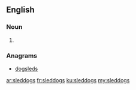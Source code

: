 ==English==

===Noun===
{{head|en|noun plural form}}

# {{plural of|sleddog|lang=en}}

===Anagrams===
* [[dogsleds#English|dogsleds]]

[[ar:sleddogs]]
[[fr:sleddogs]]
[[ku:sleddogs]]
[[my:sleddogs]]